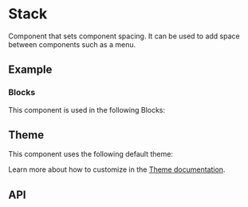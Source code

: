 
<Meta of={StackStories} />

# Stack
Component that sets component spacing. It can be used to add
space between components such as a menu.

## Example
<ToggleCanvas of={StackStories.Simple} storybook="components-layout-stack--simple" />

### Blocks
This component is used in the following Blocks:

<Cards>
  <Card title="Forgot Password" href="/blocks/authentication/forgot-password" />
  <Card title="Login" href="/blocks/authentication/login" />
  <Card title="MFA" href="/blocks/authentication/mfa" />
  <Card title="Register" href="/blocks/authentication/register" />
  <Card title="Not Found" href="/blocks/foundation/not-found" />
  <Card title="Contact" href="/blocks/foundation/contact" />
  <Card title="Billing" href="/blocks/administration/billing" />
  <Card title="Pricing" href="/blocks/administration/pricing" />
  <Card title="Team" href="/blocks/administration/team" />
  <Card title="Profile" href="/blocks/administration/profile" />
  <Card title="Timeline" href="/blocks/foundation/timeline" />
</Cards>

## Theme
This component uses the following default theme:

<ThemeRender theme={stackTheme} />

Learn more about how to customize in the [Theme documentation](/docs/theme/getting-started).

## API
<PropsTable name="Stack" />
